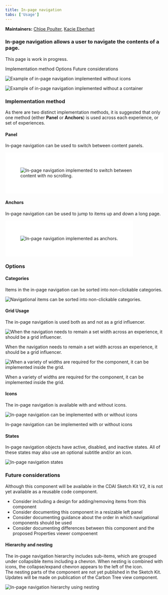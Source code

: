 ```yaml
---
title: In-page navigation
tabs: ['Usage']
---
```


**Maintainers:**
[Chloe Poulter](https://w3.ibm.com/bluepages/profile.html?uid=118468866), [Kacie Eberhart](https://w3.ibm.com/bluepages/profile.html?uid=5G0431897)

### In-page navigation allows a user to navigate the contents of a page. 

<InlineNotification kind="warning">

  This page is work in progress.  
  
</InlineNotification>

<AnchorLinks>
  <AnchorLink>Implementation method</AnchorLink>
  <AnchorLink>Options</AnchorLink>
  <AnchorLink>Future considerations</AnchorLink>
</AnchorLinks>

<Row>
  <Column colLg={10}>

![Example of in-page navigation implemented without icons](images/01.png)

  </Column>
</Row>

<Row>
  <Column colLg={10}>

![Example of in-page navigation implemented without a container](images/08.png)

  </Column>
</Row>

### Implementation method

As there are two distinct implementation methods, it is suggested that only one method (either **Panel** or **Anchors**) is used across each experience, or set of experiences.  

#### Panel
In-page navigation can be used to switch between content panels. 

<Row>
<Column colLg={10}>

<img
  src="/images/03.gif"
  alt="In-page navigation implemented to switch between content with no scrolling."
  title="In-page navigation implemented to switch between content with no scrolling."
  style="padding:3rem; background:white"
/>

</Column>
</Row>



#### Anchors
In-page navigation can be used to jump to items up and down a long page. 

<Row>
<Column colLg={10}>

<img
  src="/images/04.gif"
  alt="In-page navigation implemented as anchors."
  title="In-page navigation implemented as anchors."
  style="padding:3rem; background:white"
/>

</Column>
</Row>


### Options

#### Categories
Items in the in-page navigation can be sorted into non-clickable categories.
<Row>
 <Column colLg={8}>

![Navigational items can be sorted into non-clickable categories.](images/Categories.png)

 </Column>
</Row>

#### Grid Usage
The in-page navigation is used both as and not as a grid influencer.  
<Row>
 <Column colLg={8}>

![When the navigation needs to remain a set width across an experience, it should be a grid influencer.](images/GridInfluencer.png)
<Caption>When the navigation needs to remain a set width across an experience, it should be a grid influencer.</Caption>

 </Column>
</Row>
<Row>
 <Column colLg={8}>

![When a variety of widths are required for the component, it can be implemented inside the grid.](images/NotInfluencer.png)
<Caption>When a variety of widths are required for the component, it can be implemented inside the grid.</Caption>

 </Column>
</Row>

#### Icons

The in-page navigation is available with and without icons.

<Row>
 <Column colLg={8}>

![In-page navigation can be implemented with or without icons](images/02.png)
<Caption>In-page navigation can be implemented with or without icons</Caption>

 </Column>
</Row>

#### States

In-page navigation objects have active, disabled, and inactive states.
All of these states may also use an optional subtitle and/or an icon.

<Row>
 <Column colLg={8}>

![In-page navigation states](images/05.png)

 </Column>
</Row>


### Future considerations

Although this component will be available in the CDAI Sketch Kit V2, it is not yet available as a reusable code component.  

- Consider including a design for adding/removing items from this component
- Consider documenting this component in a resizable left panel
- Consider documenting guidance about the order in which navigational components should be used
- Consider documenting differences between this component and the proposed Properties viewer compoenent

#### Hierarchy and nesting

The in-page navigation hierarchy includes sub-items, which are grouped under collapsible items including a chevron. 
When nesting is combined with icons, the collapse/expand chevron appears to the left of the icon.  
The nesting parts of the component are not yet published in the Sketch Kit. Updates will be made on publication of the Carbon Tree view component. 

<Row>
 <Column colLg={8}>

![In-page navigation hierarchy using nesting](images/07.png)

 </Column>
</Row>